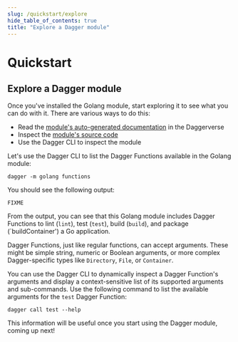 ```yaml
---
slug: /quickstart/explore
hide_table_of_contents: true
title: "Explore a Dagger module"
---
```


# Quickstart

## Explore a Dagger module

Once you've installed the Golang module, start exploring it to see what you can do with it. There are various ways to do this:

- Read the [module's auto-generated documentation](https://daggerverse.dev/mod/github.com/kpenfound/dagger-modules/golang@44564d6443a919a2c3f1dd7ad02fc22b5fb9db8c) in the Daggerverse
- Inspect the [module's source code](https://github.com/kpenfound/dagger-modules/blob/44564d6443a919a2c3f1dd7ad02fc22b5fb9db8c/golang/main.go)
- Use the Dagger CLI to inspect the module

Let's use the Dagger CLI to list the Dagger Functions available in the Golang module:

```shell
dagger -m golang functions
```

You should see the following output:

```
FIXME
```

From the output, you can see that this Golang module includes Dagger Functions to lint (`lint`), test (`test`), build (`build`), and package (`buildContainer') a Go application.

Dagger Functions, just like regular functions, can accept arguments. These might be simple string, numeric or Boolean arguments, or more complex Dagger-specific types like `Directory`, `File`, or `Container`.

You can use the Dagger CLI to dynamically inspect a Dagger Function's arguments and display a context-sensitive list of its supported arguments and sub-commands. Use the following command to list the available arguments for the `test` Dagger Function:

```shell
dagger call test --help
```

This information will be useful once you start using the Dagger module, coming up next!
